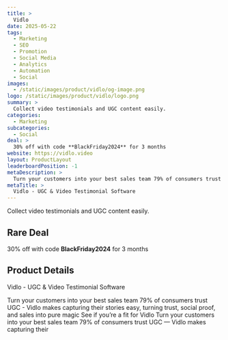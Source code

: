 ```yaml
---
title: >
  Vidlo
date: 2025-05-22
tags:
  - Marketing
  - SEO
  - Promotion
  - Social Media
  - Analytics
  - Automation
  - Social
images:
  - /static/images/product/vidlo/og-image.png
logo: /static/images/product/vidlo/logo.png
summary: >
  Collect video testimonials and UGC content easily.
categories:
  - Marketing
subcategories:
  - Social
deal: >
  30% off with code **BlackFriday2024** for 3 months
website: https://vidlo.video
layout: ProductLayout
leaderboardPosition: -1
metaDescription: >
  Turn your customers into your best sales team 79% of consumers trust UGC - Vidlo makes capturing their stories easy, turning trust, social proof, and sales into pure magic See if you’re a fit for Vidlo Turn your customers into your best sales team 79% of consumers trust UGC — Vidlo makes capturing their
metaTitle: >
  Vidlo - UGC & Video Testimonial Software
---
```

Collect video testimonials and UGC content easily.

## Rare Deal

30% off with code **BlackFriday2024** for 3 months

## Product Details

Vidlo - UGC & Video Testimonial Software

Turn your customers into your best sales team 79% of consumers trust UGC - Vidlo makes capturing their stories easy, turning trust, social proof, and sales into pure magic See if you’re a fit for Vidlo Turn your customers into your best sales team 79% of consumers trust UGC — Vidlo makes capturing their
